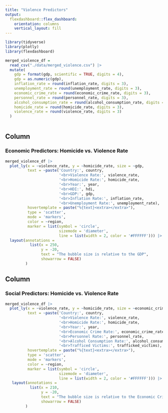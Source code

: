 ```yaml
---
title: "Violence Predictors"
output: 
  flexdashboard::flex_dashboard:
    orientation: columns
    vertical_layout: fill
---
```


```r
library(tidyverse)
library(plotly)
library(flexdashboard)

merged_violence_df = 
  read_csv("./data/merged_violence.csv") |>
  mutate(
    gdp = format(gdp, scientific = TRUE, digits = 4), 
    gdp = as.numeric(gdp),
    inflation_rate = round(inflation_rate, digits = 3), 
    unemployment_rate = round(unemployment_rate, digits = 3), 
    economic_crime_rate = round(economic_crime_rate, digits = 3),
    personnel_rate = round(personnel_rate, digits = 3), 
    alcohol_consumption_rate = round(alcohol_consumption_rate, digits = 3), 
    homicide_rate = round(homicide_rate, digits = 3), 
    violence_rate = round(violence_rate, digits = 3)
  )
  
```

Column {data-width=650}
-----------------------------------------------------------------------
 
### Economic Predictors: Homicide vs. Violence Rate 

```r
merged_violence_df |> 
  plot_ly(x = ~violence_rate, y = ~homicide_rate, size = ~gdp,
          text = ~paste('Country:', country, 
                        '<br>Violence Rate:', violence_rate, 
                        '<br>Homicide Rate:', homicide_rate, 
                        '<br>Year:', year, 
                        '<br>HDI:', hdi,
                        '<br>GDP:', gdp, 
                        '<br>Inflation Rate:', inflation_rate,
                        '<br>Unemployment Rate:', unemployment_rate), 
          hovertemplate = paste("%{text}<extra></extra>"),
          type = 'scatter', 
          mode = 'markers', 
          color = ~region,
          marker = list(symbol = 'circle', 
                        sizemode = 'diameter',
                        line = list(width = 2, color = '#FFFFFF'))) |>
  layout(annotations = 
           list(x = 250, 
                y = -20, 
                text = "The bubble size is relative to the GDP", 
                showarrow = FALSE)
         )

```

Column {data-width=650}
-----------------------------------------------------------------------

### Social Predictors: Homicide vs. Violence Rate

```r
merged_violence_df |> 
  plot_ly(x = ~violence_rate, y = ~homicide_rate, size = ~economic_crime_rate,
          text = ~paste('Country:', country, 
                        '<br>Violence Rate:', violence_rate, 
                        '<br>Homicide Rate:', homicide_rate,
                        '<br>Year:', year, 
                        '<br>Economic Crime Rate:', economic_crime_rate,
                        '<br>Personnel Rate:', personnel_rate, 
                        '<br>Alcohol Consumption Rate:', alcohol_consumption_rate,
                        '<br>Trafficed Victims:', trafficked_victims), 
          hovertemplate = paste("%{text}<extra></extra>"),
          type = 'scatter', 
          mode = 'markers', 
          color = ~region,
          marker = list(symbol = 'circle', 
                        sizemode = 'diameter',
                        line = list(width = 2, color = '#FFFFFF'))) |>
   layout(annotations = 
           list(x = 210, 
                y = -20, 
                text = "The bubble size is relative to the Economic Crime Rate", 
                showarrow = FALSE)
         )
```

















